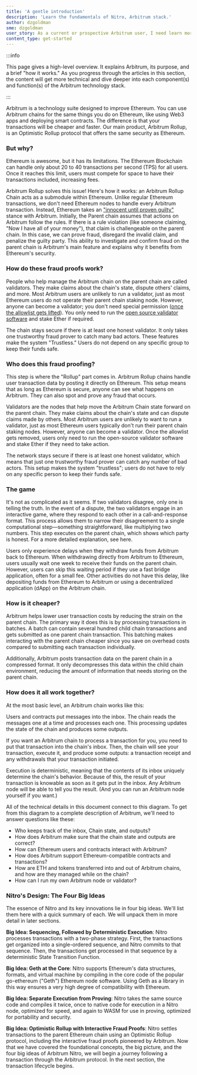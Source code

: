 ```yaml
---
title: 'A gentle introduction'
description: 'Learn the fundamentals of Nitro, Arbitrum stack.'
author: dzgoldman
sme: dzgoldman
user_story: As a current or prospective Arbitrum user, I need learn more about Nitros design.
content_type: get-started
---
```



:::info

This page gives a high-level overview. It explains <a data-quicklook-from="arbitrum">Arbitrum</a>, its purpose, and a brief "how it works." As you progress through the articles in this section, the content will get more technical and dive deeper into each component(s) and function(s) of the Arbitrum technology stack.

:::

Arbitrum is a technology suite designed to improve Ethereum. You can use Arbitrum chains for the same things you do on Ethereum, like using Web3 apps and deploying smart contracts. The difference is that your transactions will be cheaper and faster. Our main product, Arbitrum Rollup, is an Optimistic Rollup protocol that offers the same security as Ethereum.

### But why?

Ethereum is awesome, but it has its limitations. The Ethereum <a data-quicklook-from="blockchain">Blockchain</a> can handle only about 20 to 40 transactions per second (TPS) for all users. Once it reaches this limit, users must compete for space to have their transactions included, increasing fees.

Arbitrum Rollup solves this issue! Here's how it works: an <a data-quicklook-from="arbitrum-rollup-chain">Arbitrum Rollup Chain</a> acts as a submodule within Ethereum. Unlike regular Ethereum transactions, we don't need Ethereum nodes to handle every Arbitrum transaction. Instead, Ethereum takes an ["innocent until proven guilty"](https://insights.deribit.com/market-research/making-sense-of-rollups-part-2-dispute-resolution-on-arbitrum-and-optimism/) stance with Arbitrum. Initially, the <a data-quicklook-from="parent-chain">Parent chain</a> assumes that actions on Arbitrum follow the rules. If there is a rule violation (like someone claiming, "Now I have all of your money"), that claim is challengeable on the parent chain. In this case, we can prove fraud, disregard the invalid claim, and penalize the guilty party. This ability to investigate and confirm fraud on the parent chain is Arbitrum's main feature and explains why it benefits from Ethereum's security.

### How do these fraud proofs work?

People who help manage the <a data-quicklook-from="arbitrum-chain">Arbitrum chain</a> on the parent chain are called validators. They make claims about the chain's state, dispute others' claims, and more. Most Arbitrum users are unlikely to run a <a data-quicklook-from="validator">validator</a>, just as most Ethereum users do not operate their parent chain staking node. However, anyone can become a validator; you don't need special permission ([once the allowlist gets lifted](https://docs.arbitrum.foundation/state-of-progressive-decentralization)). You only need to run the [open source validator software](https://github.com/OffchainLabs/nitro) and stake Ether if required.

The chain stays secure if there is at least one honest validator. It only takes one trustworthy fraud prover to catch many bad actors. These features make the system "<a data-quicklook-from="trustless">Trustless</a>." Users do not depend on any specific group to keep their funds safe.

### Who does this fraud proofing?

This step is where the "Rollup" part comes in. Arbitrum Rollup chains handle user <a data-quicklook-from="transaction">transaction</a> data by posting it directly on Ethereum. This setup means that as long as Ethereum is secure, anyone can see what happens on Arbitrum. They can also spot and prove any fraud that occurs.

Validators are the nodes that help move the Arbitrum <a data-quicklook-from="chain-state">Chain state</a> forward on the parent chain. They make claims about the chain's state and can dispute claims made by others. Most Arbitrum users are unlikely to want to run a validator, just as most Ethereum users typically don't run their parent chain staking nodes. However, anyone can become a validator. Once the allowlist gets removed, users only need to run the open-source validator software and stake Ether if they need to take action.

The network stays secure if there is at least one honest validator, which means that just one trustworthy fraud prover can catch any number of bad actors. This setup makes the system "trustless"; users do not have to rely on any specific person to keep their funds safe.

### The game

It's not as complicated as it seems. If two validators disagree, only one is telling the truth. In the event of a dispute, the two validators engage in an interactive game, where they respond to each other in a call-and-response format. This process allows them to narrow their disagreement to a single computational step—something straightforward, like multiplying two numbers. This step executes on the parent chain, which shows which party is honest. For a more detailed explanation, see here.

Users only experience delays when they withdraw funds from Arbitrum back to Ethereum. When withdrawing directly from Arbitrum to Ethereum, users usually wait one week to receive their funds on the parent chain. However, users can skip this waiting period if they use a fast <a data-quicklook-from="bridge">bridge</a> application, often for a small fee. Other activities do not have this delay, like depositing funds from Ethereum to Arbitrum or using a decentralized application (<a data-quicklook-from="dapp">dApp</a>) on the Arbitrum chain.

### How is it cheaper?

Arbitrum helps lower user transaction costs by reducing the strain on the parent chain. The primary way it does this is by processing transactions in batches. A <a data-quicklook-from="batch">batch</a> can contain several hundred <a data-quicklook-from="child-chain">child chain</a> transactions and gets submitted as one parent chain transaction. This batching makes interacting with the parent chain cheaper since you save on overhead costs compared to submitting each transaction individually.

Additionally, Arbitrum posts transaction data on the parent chain in a compressed format. It only decompresses this data within the child chain environment, reducing the amount of information that needs storing on the parent chain.

### How does it all work together?

At the most basic level, an Arbitrum chain works like this:

<ImageWithCaption
  caption="Original napkin sketch drawn by Arbitrum co-founder Ed Felten"
  src="https://lh4.googleusercontent.com/qwf_aYyB1AfX9s-_PQysOmPNtWB164_qA6isj3NhkDnmcro6J75f6MC2_AjlN60lpSkSw6DtZwNfrt13F3E_G8jdvjeWHX8EophDA2oUM0mEpPVeTlMbsjUCMmztEM0WvDpyWZ6R"
/>

Users and contracts put messages into the inbox. The chain reads the messages one at a time and processes each one. This processing updates the state of the chain and produces some outputs.

If you want an Arbitrum chain to process a transaction for you, you need to put that transaction into the chain's inbox. Then, the chain will see your transaction, execute it, and produce some outputs: a transaction receipt and any withdrawals that your transaction initiated.

Execution is deterministic, meaning that the contents of its inbox uniquely determine the chain's behavior. Because of this, the result of your transaction is knowable as soon as it gets put in the inbox. Any Arbitrum node will be able to tell you the result. (And you can run an Arbitrum node yourself if you want.)

All of the technical details in this document connect to this diagram. To get from this diagram to a complete description of Arbitrum, we'll need to answer questions like these:

- Who keeps track of the inbox, Chain state, and outputs?
- How does Arbitrum make sure that the chain state and outputs are correct?
- How can Ethereum users and contracts interact with Arbitrum?
- How does Arbitrum support Ethereum-compatible contracts and transactions?
- How are ETH and tokens transferred into and out of Arbitrum chains, and how are they managed while on the chain?
- How can I run my own Arbitrum node or validator?

### Nitro's Design: The Four Big Ideas

The essence of Nitro and its key innovations lie in four big ideas. We'll list them here with a quick summary of each. We will unpack them in more detail in later sections.

**Big Idea: Sequencing, Followed by Deterministic Execution**: Nitro processes transactions with a two-phase strategy. First, the transactions get organized into a single-ordered sequence, and Nitro commits to that sequence. Then, the transactions get processed in that sequence by a deterministic <a data-quicklook-from="state-transition-function">State Transition Function</a>.

**Big Idea: <a data-quicklook-from="geth">Geth</a> at the Core**: Nitro supports Ethereum's data structures, formats, and virtual machine by compiling in the core code of the popular go-ethereum ("Geth") Ethereum node software. Using Geth as a library in this way ensures a very high degree of compatibility with Ethereum.

**Big Idea: Separate Execution from Proving**: Nitro takes the same source code and compiles it twice, once to native code for execution in a Nitro node, optimized for speed, and again to <a data-quicklook-from="wasm">WASM</a> for use in proving, optimized for portability and security.

**Big Idea: Optimistic Rollup with Interactive Fraud Proofs**: Nitro settles transactions to the parent Ethereum chain using an Optimistic Rollup protocol, including the interactive fraud proofs pioneered by Arbitrum.
Now that we have covered the foundational concepts, the big picture, and the four big ideas of <a data-quicklook-from="arbitrum-nitro">Arbitrum Nitro</a>, we will begin a journey following a transaction through the Arbitrum protocol. In the next section, the transaction lifecycle begins.
